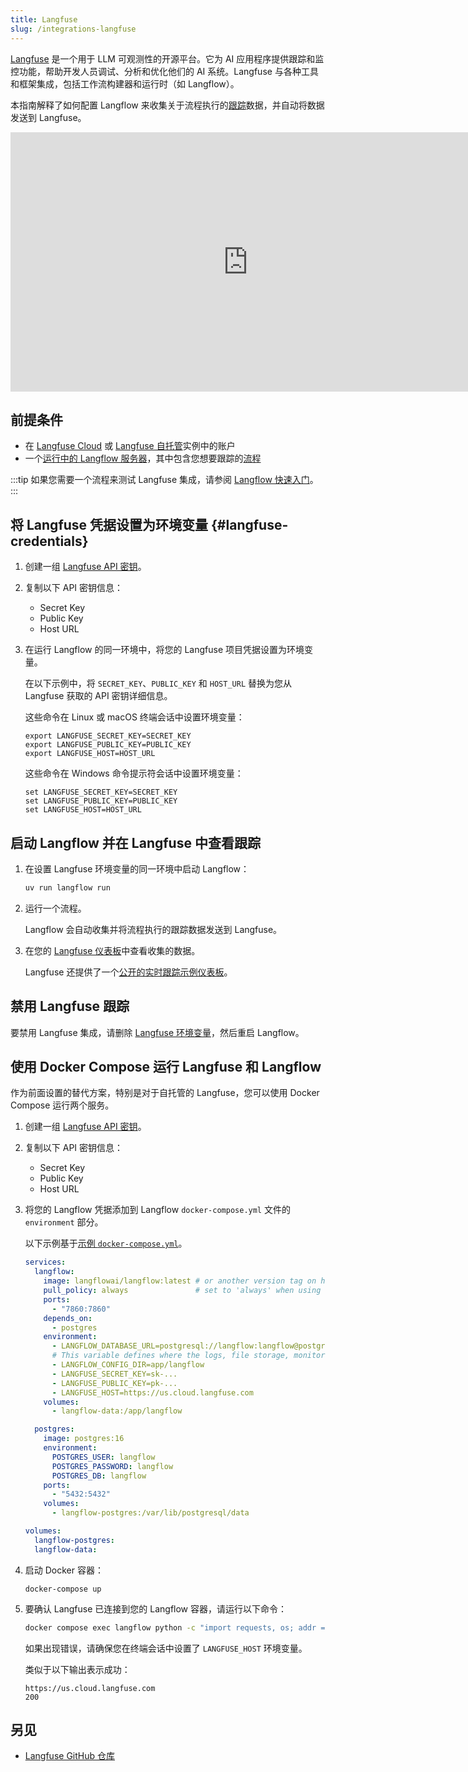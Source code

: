 ```yaml
---
title: Langfuse
slug: /integrations-langfuse
---
```



[Langfuse](https://langfuse.com) 是一个用于 LLM 可观测性的开源平台。它为 AI 应用程序提供跟踪和监控功能，帮助开发人员调试、分析和优化他们的 AI 系统。Langfuse 与各种工具和框架集成，包括工作流构建器和运行时（如 Langflow）。

本指南解释了如何配置 Langflow 来收集关于流程执行的[跟踪](https://langfuse.com/docs/tracing)数据，并自动将数据发送到 Langfuse。

<iframe width="760" height="415" src="https://www.youtube.com/embed/SA9gGbzwNGU?si=eDKvdtvhb3fJCSbl" title="YouTube video player" frameborder="0" allow="accelerometer; autoplay; clipboard-write; encrypted-media; gyroscope; picture-in-picture; web-share" referrerpolicy="strict-origin-when-cross-origin" allowfullscreen></iframe>

## 前提条件

- 在 [Langfuse Cloud](https://cloud.langfuse.com) 或 [Langfuse 自托管](https://langfuse.com/self-hosting)实例中的账户
- 一个[运行中的 Langflow 服务器](/get-started-installation)，其中包含您想要跟踪的[流程](/concepts-flows)

:::tip
如果您需要一个流程来测试 Langfuse 集成，请参阅 [Langflow 快速入门](/get-started-quickstart)。
:::

## 将 Langfuse 凭据设置为环境变量 {#langfuse-credentials}

1. 创建一组 [Langfuse API 密钥](https://langfuse.com/faq/all/where-are-langfuse-api-keys)。

2. 复制以下 API 密钥信息：

    - Secret Key
    - Public Key
    - Host URL

3. 在运行 Langflow 的同一环境中，将您的 Langfuse 项目凭据设置为环境变量。

    在以下示例中，将 `SECRET_KEY`、`PUBLIC_KEY` 和 `HOST_URL` 替换为您从 Langfuse 获取的 API 密钥详细信息。

    <Tabs>
    <TabItem value="linux-macos" label="Linux or macOS" default>

    这些命令在 Linux 或 macOS 终端会话中设置环境变量：

    ```
    export LANGFUSE_SECRET_KEY=SECRET_KEY
    export LANGFUSE_PUBLIC_KEY=PUBLIC_KEY
    export LANGFUSE_HOST=HOST_URL
    ```

    </TabItem>
    <TabItem value="windows" label="Windows">

    这些命令在 Windows 命令提示符会话中设置环境变量：

    ```
    set LANGFUSE_SECRET_KEY=SECRET_KEY
    set LANGFUSE_PUBLIC_KEY=PUBLIC_KEY
    set LANGFUSE_HOST=HOST_URL
    ```

    </TabItem>
    </Tabs>

## 启动 Langflow 并在 Langfuse 中查看跟踪

1. 在设置 Langfuse 环境变量的同一环境中启动 Langflow：

    ```bash
    uv run langflow run
    ```

2. 运行一个流程。

    Langflow 会自动收集并将流程执行的跟踪数据发送到 Langfuse。

3. 在您的 [Langfuse 仪表板](https://langfuse.com/docs/analytics/overview)中查看收集的数据。

    Langfuse 还提供了一个[公开的实时跟踪示例仪表板](https://cloud.langfuse.com/project/cm0nywmaa005c3ol2msoisiho/traces/f016ae6d-4527-43f5-93ba-9d78388cd3d9)。

## 禁用 Langfuse 跟踪

要禁用 Langfuse 集成，请删除 [Langfuse 环境变量](#langfuse-credentials)，然后重启 Langflow。

## 使用 Docker Compose 运行 Langfuse 和 Langflow

作为前面设置的替代方案，特别是对于自托管的 Langfuse，您可以使用 Docker Compose 运行两个服务。

1. 创建一组 [Langfuse API 密钥](https://langfuse.com/faq/all/where-are-langfuse-api-keys)。

2. 复制以下 API 密钥信息：

    - Secret Key
    - Public Key
    - Host URL

3. 将您的 Langflow 凭据添加到 Langflow `docker-compose.yml` 文件的 `environment` 部分。

    以下示例基于[示例 `docker-compose.yml`](https://github.com/langflow-ai/langflow/blob/main/docker_example/docker-compose.yml)。

    ```yml
    services:
      langflow:
        image: langflowai/langflow:latest # or another version tag on https://hub.docker.com/r/langflowai/langflow
        pull_policy: always               # set to 'always' when using 'latest' image
        ports:
          - "7860:7860"
        depends_on:
          - postgres
        environment:
          - LANGFLOW_DATABASE_URL=postgresql://langflow:langflow@postgres:5432/langflow
          # This variable defines where the logs, file storage, monitor data and secret keys are stored.
          - LANGFLOW_CONFIG_DIR=app/langflow
          - LANGFUSE_SECRET_KEY=sk-...
          - LANGFUSE_PUBLIC_KEY=pk-...
          - LANGFUSE_HOST=https://us.cloud.langfuse.com
        volumes:
          - langflow-data:/app/langflow

      postgres:
        image: postgres:16
        environment:
          POSTGRES_USER: langflow
          POSTGRES_PASSWORD: langflow
          POSTGRES_DB: langflow
        ports:
          - "5432:5432"
        volumes:
          - langflow-postgres:/var/lib/postgresql/data

    volumes:
      langflow-postgres:
      langflow-data:
    ```

4. 启动 Docker 容器：

    ```text
    docker-compose up
    ```

5. 要确认 Langfuse 已连接到您的 Langflow 容器，请运行以下命令：

    ```sh
    docker compose exec langflow python -c "import requests, os; addr = os.environ.get('LANGFUSE_HOST'); print(addr); res = requests.get(addr, timeout=5); print(res.status_code)"
    ```

    如果出现错误，请确保您在终端会话中设置了 `LANGFUSE_HOST` 环境变量。

    类似于以下输出表示成功：

    ```text
    https://us.cloud.langfuse.com
    200
    ```

## 另见

* [Langfuse GitHub 仓库](https://github.com/langfuse/langfuse)